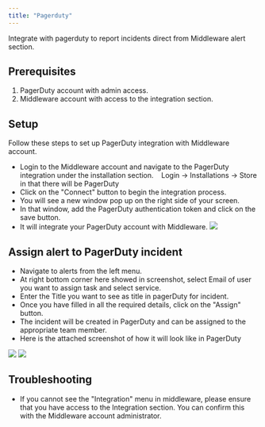 ```yaml
---
title: "Pagerduty"
---
```

Integrate with pagerduty to report incidents direct from Middleware alert section.

Prerequisites
-------------
1.  PagerDuty account with admin access.
2.  Middleware account with access to the integration section.

Setup
-----
Follow these steps to set up PagerDuty integration with Middleware account.

-   Login to the Middleware account and navigate to the PagerDuty integration under the installation section.
       Login -> Installations -> Store in that there will be PagerDuty 
-   Click on the "Connect" button to begin the integration process.
-   You will see a new window pop up on the right side of your screen.
-   In that window, add the PagerDuty authentication token and click on the save button.
-   It will integrate your PagerDuty account with Middleware.
    <img src="/images/integration/pagerdutyintegration.png" />

Assign alert to PagerDuty incident
---------------------------

-   Navigate to alerts from the left menu.
-   At right bottom corner here showed in screenshot, select Email of user you want to assign task and select service.
-   Enter the Title you want to see as title in pagerDuty for incident. 
-   Once you have filled in all the required details, click on the "Assign" button.
-   The incident will be created in PagerDuty and can be assigned to the appropriate team member.
-   Here is the attached screenshot of how it will look like in PagerDuty

  <img src="/images/integration/assign.png" />
  <img src="/images/integration/pdincident.png" />

Troubleshooting
---------------

-   If you cannot see the "Integration" menu in middleware, please ensure that you have access to the Integration section. You can confirm this with the Middleware account administrator.
